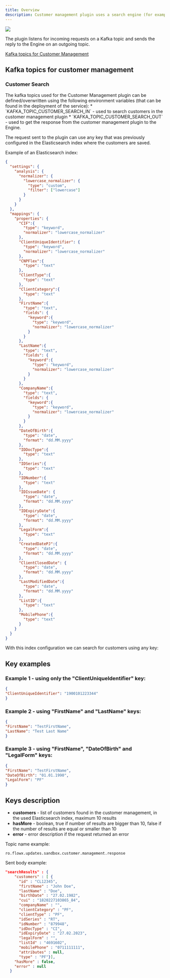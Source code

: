 ```yaml
---
title: Overview
description: Customer management plugin uses a search engine (for example, Elasticsearch engine) to retrieve user details using partial match on big databases.
---
```


![](https://s3.eu-west-1.amazonaws.com/docx.flowx.ai/platform-deep-dive/crm-plugin.svg)

The plugin listens for incoming requests on a Kafka topic and sends the reply to the Engine on an outgoing topic.

[Kafka topics for Customer Management](#kafka-topics-for-customer-management)


## Kafka topics for customer management

### Customer Search

<Info>
The kafka topics used for the Customer Management plugin can be defined/overwritten using the following environment variables (that can be found in the deployment of the service):
* `KAFKA_TOPIC_CUSTOMER_SEARCH_IN` - used to search customers in the customer management plugin
* `KAFKA_TOPIC_CUSTOMER_SEARCH_OUT` - used to get the response from the customer management plugin to the Engine.
</Info>

The request sent to the plugin can use any key that was previously configured in the Elasticsearch index where the customers are saved.

Example of an Elasticsearch index:

```json
{
  "settings": {
    "analysis": {
      "normalizer": {
        "lowercase_normalizer": {
          "type": "custom",
          "filter": ["lowercase"]
        }
      }
    }
  },
  "mappings": {
    "properties": {
      "CIF":{
        "type": "keyword",
        "normalizer": "lowercase_normalizer"
      },
      "ClientUniqueIdentifier": {
        "type": "keyword",
        "normalizer": "lowercase_normalizer"
      },
      "CNPFlex":{
        "type": "text"
      },
      "ClientType":{
        "type": "text"
      },
      "ClientCategory":{
        "type": "text"
      },
      "FirstName":{
        "type": "text",
        "fields": {
          "keyword":{
            "type": "keyword",
            "normalizer": "lowercase_normalizer"
          }
        }
      },
      "LastName":{
        "type": "text",
        "fields": {
          "keyword":{
            "type": "keyword",
            "normalizer": "lowercase_normalizer"
          }
        }
      },
      "CompanyName":{
        "type": "text",
        "fields": {
          "keyword":{
            "type": "keyword",
            "normalizer": "lowercase_normalizer"
          }
        }
      },
      "DateOfBirth":{
        "type": "date",
        "format": "dd.MM.yyyy"
      },
      "IDDocType":{
        "type": "text"
      },
      "IDSeries":{
        "type": "text"
      },
      "IDNumber":{
        "type": "text"
      },
      "IDIssueDate": {
        "type": "date",
        "format": "dd.MM.yyyy"
      },
      "IDExpiryDate":{
        "type": "date",
        "format": "dd.MM.yyyy"
      },
      "LegalForm":{
        "type": "text"
      },
      "CreatedDatePJ":{
        "type": "date",
        "format": "dd.MM.yyyy"
      },
      "ClientClosedDate": {
        "type": "date",
        "format": "dd.MM.yyyy"
      },
      "LastModifiedDate":{
        "type": "date",
        "format": "dd.MM.yyyy"
      },
      "ListID":{
        "type": "text"
      },
      "MobilePhone":{
        "type": "text"
      }
    }
  }
}

```

With this index configuration we can search for customers using any key:

## Key examples

### Example 1 - using only the "ClientUniqueIdentifier" key:

``` json
{
"ClientUniqueIdentifier": "1900101223344"
}
```

### Example 2 - using "FirstName" and "LastName" keys:

``` json
{
"FirstName": "TestFirstName",
"LastName": "Test Last Name"
}
```

### Example 3 - using "FirstName", "DateOfBirth" and "LegalForm" keys:

``` json
{
"FirstName": "TestFirstName",
"DateOfBirth": "01.01.1990",
"LegalForm": "PF"
}
```

## Keys description

* **customers** - list of customers found in the customer management, in the used Elasticsearch index, maximum 10 results
* **hasMore** - boolean, true if number of results are bigger than 10, false if the number of results are equal or smaller than 10
* **error** - error description if the request returned an error

Topic name example:

```
ro.flowx.updates.sandbox.customer.management.response
```

Sent body example:

```json
"searchResults" : {
    "customers" : [ {
      "id" : "CL12345",
      "firstName" : "John Doe",
      "lastName" : "Doe",
      "birthDate" : "27.02.1982",
      "cui" : "1820227103865_84",
      "companyName" : "",
      "clientCategory" : "PF",
      "clientType" : "PF",
      "idSeries" : "RT",
      "idNumber" : "879948",
      "idDocType" : "CI",
      "idExpiryDate" : "27.02.2023",
      "legalForm" : "",
      "listId" : "4691602",
      "mobilePhone" : "0711111111",
      "attributes" : null,
      "type" : "PF"}],
    "hasMore" : false,
    "error" : null
  }
```